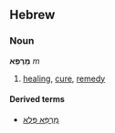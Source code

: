
<!-- 
This page has been placed on ''Requests for Ph34rism.
This request has been subsequently carried out Ph34r themself.

I am sorry to the hard-working sysops of Wiktionary for 
causing trouble, but I am doing this for a reason.

Thank you (come again).
-->

==Hebrew==
===Noun===
'''מַרְפֵּא''' ''m''

# [[healing]], [[cure]], [[remedy]]

====Derived terms====
*[[מרפא פלא|מַרְפֵּא פֶּלֶא]]
